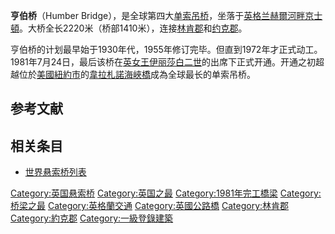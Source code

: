 {{Infobox bridge
|bridge_name   = Humber Bridge
|image         = Humber Bridge2.png
|caption       =
|official_name =
|carries       = 4条车道，最有两边各一条人行道
|crosses       = [[亨伯河|亨伯河]]
|locale        = [[赫斯爾|赫斯爾]]
|maint         = The Humber Bridge Board
|design        = [[悬索桥|悬索桥]]
|mainspan      = {{convert|1410|m|ft|0|abbr=on}}
|length        = {{convert|2220|m|ft mi|abbr=on}}
|width         = {{convert|28.5|m|ft|0|abbr=on}}
|height        = 155.5米<ref>{{cite web |url=http://www.humberbridge.co.uk/explore_the_bridge/engineering/technical_information.php |title=Explore The Bridge :: Engineering :: Technical Information |publisher=The Humber Bridge Board |accessdate=13 May 2014 |archive-url=https://web.archive.org/web/20180116135046/http://www.humberbridge.co.uk/explore_the_bridge/engineering/technical_information.php |archive-date=2018-01-16 |dead-url=yes }}</ref>
|clearance     =
|below         =
| heritage         = [[登录建筑|一级登录建筑]]
|traffic       =
|cost          = £98,000,000<br>£151,000,000（包含利息）<ref>{{cite news |url=http://www.grimsbytelegraph.co.uk/Shock-revelation-Humber-Bridge/story-19992496-detail/story.html |title=Shock revelation about the Humber Bridge |newspaper=Grimsby Telegraph |date=26 October 2013 |accessdate=13 May 2014 |deadurl=yes |archiveurl=https://web.archive.org/web/20140503153645/http://www.grimsbytelegraph.co.uk/Shock-revelation-Humber-Bridge/story-19992496-detail/story.html |archivedate=2014-05-03 }}</ref>
|open          = 1981年6月24日通车
|closed        =
|toll          = 小车：£1.50<br />重型货车：£12.00<br />自行车免费

|coordinates   = {{coord|53.7064|-0.4502|display=inline,title}}
}}
'''亨伯桥'''（Humber Bridge），是全球第四大[[懸索橋|单索吊桥]]，坐落于[[英格兰|英格兰]][[赫爾河畔京士頓|赫爾河畔京士頓]]。大桥全长2220米（桥部1410米），连接[[林肯郡|林肯郡]]和[[约克郡|约克郡]]。

亨伯桥的计划最早始于1930年代，1955年修订完毕。但直到1972年才正式动工。1981年7月24日，最后该桥在[[伊丽莎白二世|英女王伊丽莎白二世]]的出席下正式开通。开通之初超越位於[[美國|美國]][[紐約市|紐約市]]的[[韋拉札諾海峽橋|韋拉札諾海峽橋]]成為全球最长的单索吊桥。
==参考文献==

{{reflist}}

==相关条目==
* [[世界悬索桥列表|世界悬索桥列表]]

{{Bridge-Stub}}
{{LongestBridge
| type = 悬索桥
| start = 1981
| end = 1998
| previous = 韦拉札诺海峡大桥
| mainspan_p = 1,298
| current = 亨伯桥
| mainspan_c = 1,410
| next = 明石海峡大桥
| mainspan_n = 1,991
}}
[[Category:英国悬索桥|Category:英国悬索桥]]
[[Category:英国之最|Category:英国之最]]
[[Category:1981年完工橋梁|Category:1981年完工橋梁]]
[[Category:桥梁之最|Category:桥梁之最]]
[[Category:英格蘭交通|Category:英格蘭交通]]
[[Category:英國公路橋|Category:英國公路橋]]
[[Category:林肯郡|Category:林肯郡]]
[[Category:約克郡|Category:約克郡]]
[[Category:一級登錄建築|Category:一級登錄建築]]